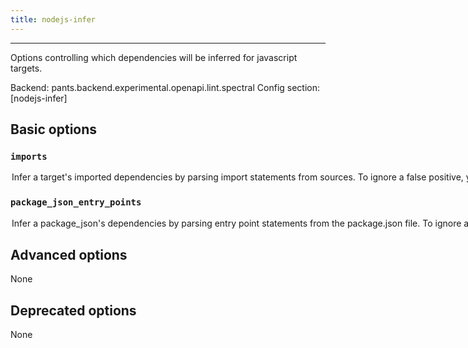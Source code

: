 ```yaml
---
title: nodejs-infer
---
```



---


Options controlling which dependencies will be inferred for javascript targets.

Backend: <span className="color--primary">pants.backend.experimental.openapi.lint.spectral</span>
Config section: <span className="color--primary">[nodejs-infer]</span>

<span className={styles.options}>

## Basic options


### `imports`

<Option
  cli_repr={`--[no-]nodejs-infer-imports`}
  env_repr='PANTS_NODEJS_INFER_IMPORTS'
  default_repr={`True`}
>

Infer a target&#x27;s imported dependencies by parsing import statements from sources.

To ignore a false positive, you can either put `// pants: no-infer-dep` on the line of the import or put `!{bad_address}` in the `dependencies` field of your target.

</Option>

### `package_json_entry_points`

<Option
  cli_repr={`--[no-]nodejs-infer-package-json-entry-points`}
  env_repr='PANTS_NODEJS_INFER_PACKAGE_JSON_ENTRY_POINTS'
  default_repr={`True`}
>

Infer a `package_json`&#x27;s dependencies by parsing entry point statements from the package.json file.

To ignore a false positive, you can put `!{bad_address}` in the `dependencies` field of the `package_json` target.

See https://nodejs.org/api/packages.html#package-entry-points and
```
https://docs.npmjs.com/cli/v9/configuring-npm/package-json#browser.
```

</Option>

## Advanced options

None

## Deprecated options

None


</span>